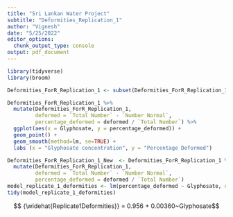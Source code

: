 ```yaml
---
title: "Sri Lankan Water Project"
subtitle: "Deformities_Replication_1"
author: "Vignesh"
date: "5/25/2022"
editor_options: 
  chunk_output_type: console
output: pdf_document
---
```


```r
library(tidyverse)
library(broom)
```

```r
Deformities_ForR_Replication_1 <- subset(Deformities_ForR_Replication_1, `Total Number` != 0)
```

```r
Deformities_ForR_Replication_1 %>%
  mutate(Deformities_ForR_Replication_1,
         deformed = `Total Number` - `Number Normal`, 
         percentage_deformed = deformed / `Total Number`) %>%
  ggplot(aes(x = Glyphosate, y = percentage_deformed)) +
  geom_point() +
  geom_smooth(method=lm, se=TRUE) +
  labs (x = "Glyphosate concentration", y = "Percentage Deformed") 
```

```r
Deformities_ForR_Replication_1_New  <- Deformities_ForR_Replication_1 %>%
  mutate(Deformities_ForR_Replication_1,
         deformed = `Total Number` - `Number Normal`, 
         percentage_deformed = deformed / `Total Number`) 
model_replicate_1_deformities <- lm(percentage_deformed ~ Glyphosate, data = Deformities_ForR_Replication_1_New)
tidy(model_replicate_1_deformities)
```

$$ {\widehat{Replicate1Deformities}} = 0.956 + 0.00360~Glyphosate$$


